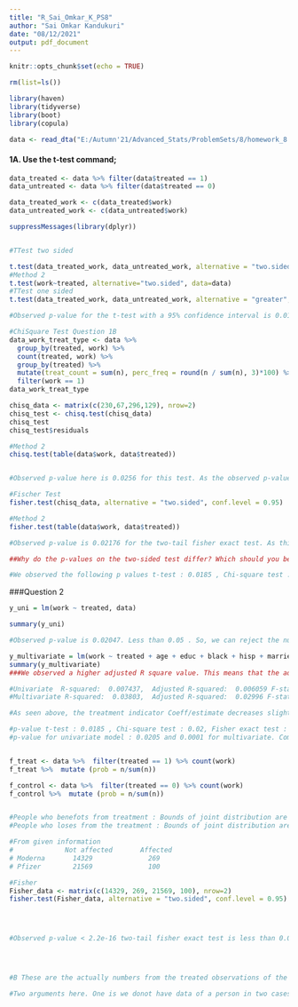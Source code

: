 ```yaml
---
title: "R_Sai_Omkar_K_PS8"
author: "Sai Omkar Kandukuri"
date: "08/12/2021"
output: pdf_document
---
```


```r
knitr::opts_chunk$set(echo = TRUE)
```
```r

rm(list=ls())    

library(haven)
library(tidyverse)
library(boot)
library(copula)
```
```r

data <- read_dta("E:/Autumn'21/Advanced_Stats/ProblemSets/8/homework_8.dta")
```
#### 1A. Use the t-test command; 
```r
data_treated <- data %>% filter(data$treated == 1)
data_untreated <- data %>% filter(data$treated == 0)

data_treated_work <- c(data_treated$work)
data_untreated_work <- c(data_untreated$work)
```



```r
suppressMessages(library(dplyr))


#TTest two sided

t.test(data_treated_work, data_untreated_work, alternative = "two.sided", var.equal = FALSE, conf.level = 0.95)
#Method 2
t.test(work~treated, alternative="two.sided", data=data)
#TTest one sided
t.test(data_treated_work, data_untreated_work, alternative = "greater", var.equal = FALSE, conf.level = 0.95)

#Observed p-value for the t-test with a 95% confidence interval is 0.01846. This value is less than 0.05. So, the Null hypothesis can be rejected and Alternative Hypothesis(that the true difference in means of work in the year between treated and not treated people is not equal to 0) cannot be rejected. 

```


```r

#ChiSquare Test Question 1B
data_work_treat_type <- data %>% 
  group_by(treated, work) %>% 
  count(treated, work) %>% 
  group_by(treated) %>% 
  mutate(treat_count = sum(n), perc_freq = round(n / sum(n), 3)*100) %>% 
  filter(work == 1) 
data_work_treat_type

chisq_data <- matrix(c(230,67,296,129), nrow=2)
chisq_test <- chisq.test(chisq_data)
chisq_test
chisq_test$residuals

#Method 2 
chisq.test(table(data$work, data$treated))


#Observed p-value here is 0.0256 for this test. As the observed p-value is less than 0.05, we can reject the Null Hypothesis. And we cannot reject the alternate hypothesis that probability of working in the year is same for treated and not treated is not equal.

```


```r
#Fischer Test
fisher.test(chisq_data, alternative = "two.sided", conf.level = 0.95)

#Method 2
fisher.test(table(data$work, data$treated))

#Observed p-value is 0.02176 for the two-tail fisher exact test. As this p-value is less than 0.05, we can reject the Null hypothesis that the probability of work is same for both treated and not treated is equal to 1 i.w true odds ratio is equal to 1. Also, we cannot reject the Alternate Hypothesis that the probability of work between people with treatment and no treatement is not same i.e true odds ratio is not equal to 1. 

```
```r
##Why do the p-values on the two-sided test differ? Which should you believe?

#We observed the following p values t-test : 0.0185 , Chi-square test : 0.02, Fisher exact test : 0.0218. As we compare the different tests, Fisher exact test is preferred as its an asymptotic test and fits for the binary data such as to compare the treated/non treated data. Fisher test also provides an accurate significance level without relying on the assumptions where as asymptotic tests make assumptions about the data. When we have extremely large sample size, then it is infeasable to perform Fisher test. In such situations, we can prefer Chi-square test as the accuracy increases as the sample size increases.  

```


###Question 2

```r

y_uni = lm(work ~ treated, data)

summary(y_uni)

#Observed p-value is 0.02047. Less than 0.05 . So, we can reject the null hypothesis and not the Alternate hypothesis that the true difference in means of work in year between treated and not treated is not equal to 0.

y_multivariate = lm(work ~ treated + age + educ + black + hisp + married, data)
summary(y_multivariate)
###We observed a higher adjusted R square value. This means that the additional input variables are adding value to the model. In univariate regression model , we observed a adjused R square value of 0.0061 where are the adjusted R square value is 0.0300 with the muti variate regressin model. This means a better fit of the model. 

#Univariate  R-squared:  0.007437,	Adjusted R-squared:  0.006059 F-statistic: 5.395 on 1 and 720 DF,  p-value: 0.02047
#Multivariate R-squared:  0.03803,	Adjusted R-squared:  0.02996 F-statistic: 4.711 on 6 and 715 DF,  p-value: 0.0001024

#As seen above, the treatment indicator Coeff/estimate decreases slightly, but however it can still be considered that the treatment indicator still has majority of influence on the work. This slight decrease may be because of the introducing other variables into the equation. This is same in the case of Standard error and residual standard error where both decrease due to the introduction of other variables into the regression model. 

#p-value t-test : 0.0185 , Chi-square test : 0.02, Fisher exact test : 0.0218
#p-value for univariate model : 0.0205 and 0.0001 for multivariate. Comparing the p-values , regression is a better alternative model to the models used in the question 1. 



```

```r
f_treat <- data %>%  filter(treated == 1) %>% count(work)
f_treat %>%  mutate (prob = n/sum(n))

f_control <- data %>%  filter(treated == 0) %>% count(work)
f_control %>%  mutate (prob = n/sum(n))


#People who benefots from treatment : Bounds of joint distribution are [0.07, 0.30]
#People who loses from the treatment : Bounds of joint distribution are [0.00, 0.23]

```

```r

#From given information 
#             Not affected       Affected
# Moderna       14329              269
# Pfizer        21569              100

#Fisher
Fisher_data <- matrix(c(14329, 269, 21569, 100), nrow=2)
fisher.test(Fisher_data, alternative = "two.sided", conf.level = 0.95)




#Observed p-value < 2.2e-16 two-tail fisher exact test is less than 0.05. So we can reject the null hypothesis that vaccines are equally effective (or) i.e true odds ratio is equal to 1) Also we cannot reject the alternate hypothesis that the vaccines are not equally effective (or) efficacy is not same for both i.e true odds ratio is not equal to 1.




#B These are the actually numbers from the treated observations of the Moderna and Pfizer clinical trials. Explain why this is not a legitimate experimental trial.

#Two arguments here. One is we donot have data of a person in two cases where in one case a vaccine is administered and other case where the vaccine is not administered. In case, we have both the data of a person, we can effectively compare the results in both the cases i.e vaccinated state and unvaccinated state. As we donot have the complete data, we cannot construct a counterfactual which deems these experimental trials cannot be considered legitimate. Thus, the comparision of efficacies of two vaccines cannot be considered legit.Another argument is, because we do not have a treatment and control group. If we were to have data of both the treatment and control group, then we can treat this experiment triel as legitimate. Thus the insights we got from comparison of efficacies of the two vaccines based on only the treatment group data is not legitimate.

```

